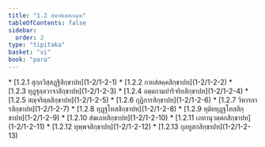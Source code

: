 ```yaml
---
title: "1.2 สํฆาทิเสสกณฺฑ"
tableOfContents: false
sidebar:
  order: 2
type: "tipitaka"
basket: "vi"
book: "para"
---
```



<DynamicBreadcrumb />



<TableOfContents book="para" section="1.2">
* [1.2.1 สุกฺกวิสฺสฏฺฐิสิกฺขาปท](1-2/1-2-1)
* [1.2.2 กายสํสคฺคสิกฺขาปท](1-2/1-2-2)
* [1.2.3 ทุฏฺฐุลฺลวาจาสิกฺขาปท](1-2/1-2-3)
* [1.2.4 อตฺตกามปาริจริยสิกฺขาปท](1-2/1-2-4)
* [1.2.5 สญฺจริตฺตสิกฺขาปท](1-2/1-2-5)
* [1.2.6 กุฏิการสิกฺขาปท](1-2/1-2-6)
* [1.2.7 วิหารการสิกฺขาปท](1-2/1-2-7)
* [1.2.8 ทุฏฺฐโทสสิกฺขาปท](1-2/1-2-8)
* [1.2.9 ทุติยทุฏฺฐโทสสิกฺขาปท](1-2/1-2-9)
* [1.2.10 สํฆเภทสิกฺขาปท](1-2/1-2-10)
* [1.2.11 เภทานุวตฺตกสิกฺขาปท](1-2/1-2-11)
* [1.2.12 ทุพฺพจสิกฺขาปท](1-2/1-2-12)
* [1.2.13 กุลทูสกสิกฺขาปท](1-2/1-2-13)
</TableOfContents>